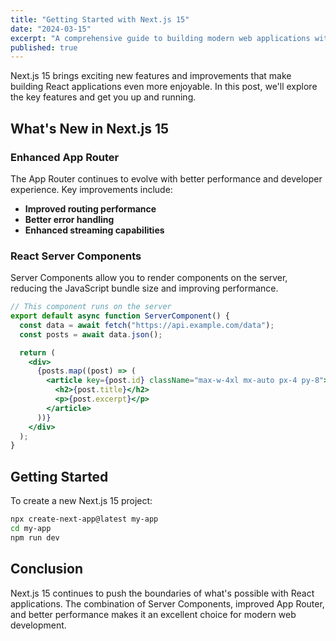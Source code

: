 ```yaml
---
title: "Getting Started with Next.js 15"
date: "2024-03-15"
excerpt: "A comprehensive guide to building modern web applications with Next.js 15, featuring the new App Router and React Server Components."
published: true
---
```


Next.js 15 brings exciting new features and improvements that make building React applications even more enjoyable. In this post, we'll explore the key features and get you up and running.

## What's New in Next.js 15

### Enhanced App Router

The App Router continues to evolve with better performance and developer experience. Key improvements include:

- **Improved routing performance**
- **Better error handling**
- **Enhanced streaming capabilities**

### React Server Components

Server Components allow you to render components on the server, reducing the JavaScript bundle size and improving performance.

```jsx
// This component runs on the server
export default async function ServerComponent() {
  const data = await fetch("https://api.example.com/data");
  const posts = await data.json();

  return (
    <div>
      {posts.map((post) => (
        <article key={post.id} className="max-w-4xl mx-auto px-4 py-8">
          <h2>{post.title}</h2>
          <p>{post.excerpt}</p>
        </article>
      ))}
    </div>
  );
}
```

## Getting Started

To create a new Next.js 15 project:

```bash
npx create-next-app@latest my-app
cd my-app
npm run dev
```

## Conclusion

Next.js 15 continues to push the boundaries of what's possible with React applications. The combination of Server Components, improved App Router, and better performance makes it an excellent choice for modern web development.
